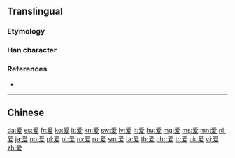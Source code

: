 {{also|愛}}
==Translingual==
{{stroke order|strokes=10}}

===Etymology===
{{Han simp|愛|f=心|t=一}}

===Han character===
{{Han char|rn=87|rad=爪|as=06|sn=10|canj=BBKE|ids=⿳⺤冖友}}

===References===
* {{Han ref|kx=0689.091|hdz=32033.110|uh=7231|ud=29233}}

----

==Chinese==
{{zh-see|愛}}

[[da:爱]]
[[es:爱]]
[[fr:爱]]
[[ko:爱]]
[[it:爱]]
[[kn:爱]]
[[sw:爱]]
[[lv:爱]]
[[lt:爱]]
[[hu:爱]]
[[mg:爱]]
[[ms:爱]]
[[mn:爱]]
[[nl:爱]]
[[ja:爱]]
[[no:爱]]
[[pl:爱]]
[[pt:爱]]
[[ro:爱]]
[[ru:爱]]
[[sm:爱]]
[[ta:爱]]
[[th:爱]]
[[chr:爱]]
[[tr:爱]]
[[uk:爱]]
[[vi:爱]]
[[zh:爱]]